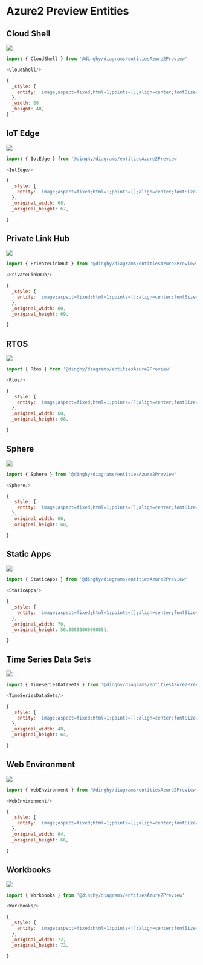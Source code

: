
# Azure2 Preview Entities


## Cloud Shell

<Tabs>
  <TabItem value="Preview">

![](./cloud-shell.png#drawio)

  </TabItem>
  <TabItem value="Usage">
    
```js
import { CloudShell } from '@dinghy/diagrams/entitiesAzure2Preview'

<CloudShell/>
```

  </TabItem>
  <TabItem value="Definition">
    
```js
{
  _style: {
    entity: 'image;aspect=fixed;html=1;points=[];align=center;fontSize=12;image=img/lib/azure2/preview/Azure_Cloud_Shell.svg;strokeColor=none;',
  },
  _width: 68,
  _height: 48,
}
```

  </TabItem>
</Tabs>


## IoT Edge

<Tabs>
  <TabItem value="Preview">

![](./iot-edge.png#drawio)

  </TabItem>
  <TabItem value="Usage">
    
```js
import { IotEdge } from '@dinghy/diagrams/entitiesAzure2Preview'

<IotEdge/>
```

  </TabItem>
  <TabItem value="Definition">
    
```js
{
  _style: {
    entity: 'image;aspect=fixed;html=1;points=[];align=center;fontSize=12;image=img/lib/azure2/preview/IoT_Edge.svg;strokeColor=none;',
  },
  _original_width: 68,
  _original_height: 67,

}
```

  </TabItem>
</Tabs>


## Private Link Hub

<Tabs>
  <TabItem value="Preview">

![](./private-link-hub.png#drawio)

  </TabItem>
  <TabItem value="Usage">
    
```js
import { PrivateLinkHub } from '@dinghy/diagrams/entitiesAzure2Preview'

<PrivateLinkHub/>
```

  </TabItem>
  <TabItem value="Definition">
    
```js
{
  _style: {
    entity: 'image;aspect=fixed;html=1;points=[];align=center;fontSize=12;image=img/lib/azure2/preview/Private_Link_Hub.svg;strokeColor=none;',
  },
  _original_width: 60,
  _original_height: 69,

}
```

  </TabItem>
</Tabs>


## RTOS

<Tabs>
  <TabItem value="Preview">

![](./rtos.png#drawio)

  </TabItem>
  <TabItem value="Usage">
    
```js
import { Rtos } from '@dinghy/diagrams/entitiesAzure2Preview'

<Rtos/>
```

  </TabItem>
  <TabItem value="Definition">
    
```js
{
  _style: {
    entity: 'image;aspect=fixed;html=1;points=[];align=center;fontSize=12;image=img/lib/azure2/preview/RTOS.svg;strokeColor=none;',
  },
  _original_width: 68,
  _original_height: 68,

}
```

  </TabItem>
</Tabs>


## Sphere

<Tabs>
  <TabItem value="Preview">

![](./sphere.png#drawio)

  </TabItem>
  <TabItem value="Usage">
    
```js
import { Sphere } from '@dinghy/diagrams/entitiesAzure2Preview'

<Sphere/>
```

  </TabItem>
  <TabItem value="Definition">
    
```js
{
  _style: {
    entity: 'image;aspect=fixed;html=1;points=[];align=center;fontSize=12;image=img/lib/azure2/preview/Azure_Sphere.svg;strokeColor=none;',
  },
  _original_width: 66,
  _original_height: 68,

}
```

  </TabItem>
</Tabs>


## Static Apps

<Tabs>
  <TabItem value="Preview">

![](./static-apps.png#drawio)

  </TabItem>
  <TabItem value="Usage">
    
```js
import { StaticApps } from '@dinghy/diagrams/entitiesAzure2Preview'

<StaticApps/>
```

  </TabItem>
  <TabItem value="Definition">
    
```js
{
  _style: {
    entity: 'image;aspect=fixed;html=1;points=[];align=center;fontSize=12;image=img/lib/azure2/preview/Static_Apps.svg;strokeColor=none;',
  },
  _original_width: 70,
  _original_height: 56.00000000000001,

}
```

  </TabItem>
</Tabs>


## Time Series Data Sets

<Tabs>
  <TabItem value="Preview">

![](./time-series-data-sets.png#drawio)

  </TabItem>
  <TabItem value="Usage">
    
```js
import { TimeSeriesDataSets } from '@dinghy/diagrams/entitiesAzure2Preview'

<TimeSeriesDataSets/>
```

  </TabItem>
  <TabItem value="Definition">
    
```js
{
  _style: {
    entity: 'image;aspect=fixed;html=1;points=[];align=center;fontSize=12;image=img/lib/azure2/preview/Time_Series_Data_Sets.svg;strokeColor=none;',
  },
  _original_width: 48,
  _original_height: 64,

}
```

  </TabItem>
</Tabs>


## Web Environment

<Tabs>
  <TabItem value="Preview">

![](./web-environment.png#drawio)

  </TabItem>
  <TabItem value="Usage">
    
```js
import { WebEnvironment } from '@dinghy/diagrams/entitiesAzure2Preview'

<WebEnvironment/>
```

  </TabItem>
  <TabItem value="Definition">
    
```js
{
  _style: {
    entity: 'image;aspect=fixed;html=1;points=[];align=center;fontSize=12;image=img/lib/azure2/preview/Web_Environment.svg;strokeColor=none;',
  },
  _original_width: 64,
  _original_height: 66,

}
```

  </TabItem>
</Tabs>


## Workbooks

<Tabs>
  <TabItem value="Preview">

![](./workbooks.png#drawio)

  </TabItem>
  <TabItem value="Usage">
    
```js
import { Workbooks } from '@dinghy/diagrams/entitiesAzure2Preview'

<Workbooks/>
```

  </TabItem>
  <TabItem value="Definition">
    
```js
{
  _style: {
    entity: 'image;aspect=fixed;html=1;points=[];align=center;fontSize=12;image=img/lib/azure2/preview/Azure_Workbooks.svg;strokeColor=none;',
  },
  _original_width: 72,
  _original_height: 72,

}
```

  </TabItem>
</Tabs>

